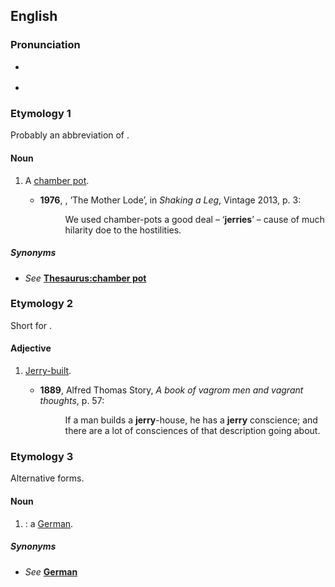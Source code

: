{{also|Jerry}}
==English==

===Pronunciation===
*{{a|UK}} {{IPA|en|/ˈdʒɛɹi/}}
* {{audio|en|En-au-jerry.ogg|Audio (AU)}}

===Etymology 1===
Probably an abbreviation of {{m|en|jeroboam}}.

====Noun====
{{en-noun}}

# {{lb|en|British|slang}} A [[chamber pot]].
#*'''1976''', {{w|Angela Carter}}, ‘The Mother Lode’, in ''Shaking a Leg'', Vintage 2013, p. 3:
#*:We used chamber-pots a good deal – ‘'''jerries'''’ – cause of much hilarity doe to the hostilities.

=====Synonyms=====
* {{qualifier|chamber pot}} ''See'' '''[[Thesaurus:chamber pot]]'''

===Etymology 2===
Short for {{m|en|jerry-built}}.

====Adjective====
{{en-adj|-}}

# {{lb|en|dated}} [[jerry-built|Jerry-built]].
#* '''1889''', Alfred Thomas Story, ''A book of vagrom men and vagrant thoughts'', p. 57:
#*: If a man builds a '''jerry'''-house, he has a '''jerry''' conscience; and there are a lot of consciences of that description going about.

===Etymology 3===
Alternative forms.

====Noun====
{{en-noun}}

# {{label|en|racial slur}} {{alternative case form of|en|Jerry|nodot=1}}: a [[German]].

=====Synonyms=====
* {{qualifier|a German}} ''See'' '''[[German]]'''